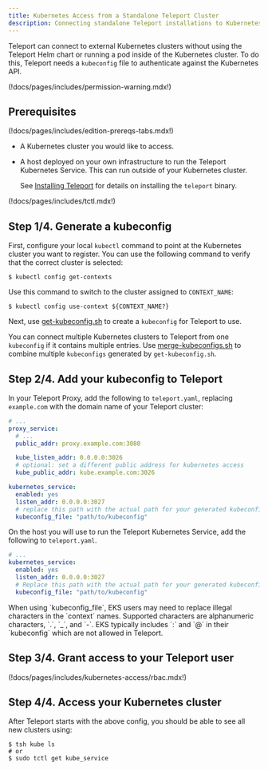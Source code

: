 ```yaml
---
title: Kubernetes Access from a Standalone Teleport Cluster
description: Connecting standalone Teleport installations to Kubernetes clusters.
---
```


Teleport can connect to external Kubernetes clusters without using the Teleport
Helm chart or running a pod inside of the Kubernetes cluster. To do this,
Teleport needs a `kubeconfig` file to authenticate against the Kubernetes API.

(!docs/pages/includes/permission-warning.mdx!)

## Prerequisites

(!docs/pages/includes/edition-prereqs-tabs.mdx!)

- A Kubernetes cluster you would like to access.

- A host deployed on your own infrastructure to run the Teleport Kubernetes
  Service. This can run outside of your Kubernetes cluster. 
  
  See [Installing Teleport](../../installation.mdx) for details on installing
  the `teleport` binary.

(!docs/pages/includes/tctl.mdx!)

## Step 1/4. Generate a kubeconfig

First, configure your local `kubectl` command to point at the Kubernetes cluster
you want to register. You can use the following command to verify that
the correct cluster is selected:

```code
$ kubectl config get-contexts
```

Use this command to switch to the cluster assigned to `CONTEXT_NAME`:

```code
$ kubectl config use-context ${CONTEXT_NAME?}
```

Next, use [get-kubeconfig.sh](https://github.com/gravitational/teleport/blob/master/examples/k8s-auth/get-kubeconfig.sh) to create a `kubeconfig` for Teleport to use.

You can connect multiple Kubernetes clusters to Teleport from one `kubeconfig` if it contains multiple entries. Use
[merge-kubeconfigs.sh](https://github.com/gravitational/teleport/blob/master/examples/k8s-auth/merge-kubeconfigs.sh) to combine multiple `kubeconfigs` generated by `get-kubeconfig.sh`.

## Step 2/4. Add your kubeconfig to Teleport

<Tabs>
<TabItem scope={["oss", "enterprise"]} label="Self-Hosted">

In your Teleport Proxy, add the following to `teleport.yaml`, replacing
`example.com` with the domain name of your Teleport cluster:

```yaml
# ...
proxy_service:
  # ...
  public_addr: proxy.example.com:3080

  kube_listen_addr: 0.0.0.0:3026
  # optional: set a different public address for kubernetes access
  kube_public_addr: kube.example.com:3026

kubernetes_service:
  enabled: yes
  listen_addr: 0.0.0.0:3027
  # replace this path with the actual path for your generated kubeconfig
  kubeconfig_file: "path/to/kubeconfig"
```

</TabItem>
<TabItem scope={["cloud"]} label="Teleport Cloud">

On the host you will use to run the Teleport Kubernetes Service, add the
following to `teleport.yaml`.

```yaml
# ...
kubernetes_service:
  enabled: yes
  listen_addr: 0.0.0.0:3027
  # Replace this path with the actual path for your generated kubeconfig
  kubeconfig_file: "path/to/kubeconfig"
```

</TabItem>
</Tabs>

<Admonition type="warning" title="Warning" >
  When using `kubeconfig_file`, EKS users may need to replace illegal characters in the `context` names.
  Supported characters are alphanumeric characters, `.`, `_`, and `-`. EKS typically includes `:` and `@`
  in their `kubeconfig` which are not allowed in Teleport.
</Admonition>

## Step 3/4. Grant access to your Teleport user

(!docs/pages/includes/kubernetes-access/rbac.mdx!)

## Step 4/4. Access your Kubernetes cluster

After Teleport starts with the above config, you should be able to see all new clusters using:

```code
$ tsh kube ls
# or
$ sudo tctl get kube_service
```
